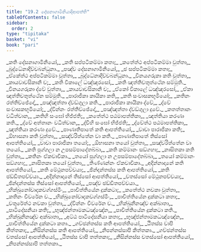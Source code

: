 ```yaml
---
title: "19.2 දේසනාගාමිනියාදිආපත්ති"
tableOfContents: false
sidebar:
  order: 2
type: "tipitaka"
basket: "vi"
book: "pari"
---
```



<DynamicBreadcrumb />

<Division number="475" book="pari">

<Paragraph number="2242" type="verses" book="pari">
_කති දේසනාගාමිනියෝ,_  
_කති සප්පටිකම්මා කතා;_  
_කතේත්ථ අප්පටිකම්මා වුත්තා,_  
_බුද්ධේනාදිච්චබන්ධුනා._  

</Paragraph>

<Paragraph number="2243" type="verses" book="pari">
_පඤ්ච දේසනාගාමිනියෝ,_  
_ඡ සප්පටිකම්මා කතා;_  
_ඒකේත්ථ අප්පටිකම්මා වුත්තා,_  
_බුද්ධේනාදිච්චබන්ධුනා._  

</Paragraph>

<Paragraph number="2244" type="verses" book="pari">
_විනයගරුකා කති වුත්තා,_  
_කායවාචසිකානි ච;_  
_කති විකාලේ ධඤ්ඤරසෝ,_  
_කති ඤත්තිචතුත්ථේන සම්මුති._  

</Paragraph>

<Paragraph number="2245" type="verses" book="pari">
_විනයගරුකා ද්වේ වුත්තා,_  
_කායවාචසිකානි ච;_  
_ඒකෝ විකාලේ ධඤ්ඤරසෝ,_  
_ඒකා ඤත්තිචතුත්ථේන සම්මුති._  

</Paragraph>

<Paragraph number="2246" type="verses" book="pari">
_පාරාජිකා කායිකා කති,_  
_කති සංවාසකභූමියෝ;_  
_කතිනං රත්තිච්ඡේදෝ,_  
_පඤ්ඤත්තා ද්වඞ්ගුලා කති._  

</Paragraph>

<Paragraph number="2247" type="verses" book="pari">
_පාරාජිකා කායිකා ද්වේ,_  
_ද්වේ සංවාසකභූමියෝ;_  
_ද්වින්නං රත්තිච්ඡේදෝ,_  
_පඤ්ඤත්තා ද්වඞ්ගුලා දුවේ._  

</Paragraph>

<Paragraph number="2248" type="verses" book="pari">
_කතත්තානං වධිත්වාන,_  
_කතිහි සංඝෝ භිජ්ජති;_  
_කතේත්ථ පඨමාපත්තිකා,_  
_ඤත්තියා කරණා කති._  

</Paragraph>

<Paragraph number="2249" type="verses" book="pari">
_ද්වේ අත්තානං වධිත්වාන,_  
_ද්වීහි සංඝෝ භිජ්ජති;_  
_ද්වේත්ථ පඨමාපත්තිකා,_  
_ඤත්තියා කරණා දුවේ._  

</Paragraph>

<Paragraph number="2250" type="verses" book="pari">
_පාණාතිපාතේ කති ආපත්තියෝ,_  
_වාචා පාරාජිකා කති;_  
_ඕභාසනා කති වුත්තා,_  
_සඤ්චරිත්තේන වා කති._  

</Paragraph>

<Paragraph number="2251" type="verses" book="pari">
_පාණාතිපාතේ තිස්සෝ ආපත්තියෝ,_  
_වාචා පාරාජිකා තයෝ;_  
_ඕභාසනා තයෝ වුත්තා,_  
_සඤ්චරිත්තේන වා තයෝ._  

</Paragraph>

<Paragraph number="2252" type="verses" book="pari">
_කති පුග්ගලා න උපසම්පාදේතබ්බා,_  
_කති කම්මානං සඞ්ගහා;_  
_නාසිතකා කති වුත්තා,_  
_කතිනං ඒකවාචිකා._  

</Paragraph>

<Paragraph number="2253" type="verses" book="pari">
_තයෝ පුග්ගලා න උපසම්පාදේතබ්බා,_  
_තයෝ කම්මානං සඞ්ගහා;_  
_නාසිතකා තයෝ වුත්තා,_  
_තිණ්ණන්නං ඒකවාචිකා._  

</Paragraph>

<Paragraph number="2254" type="verses" book="pari">
_අදින්නාදානේ කති ආපත්තියෝ,_  
_කති මේථුනපච්චයා;_  
_ඡින්දන්තස්ස කති ආපත්තියෝ,_  
_කති ඡඩ්ඩිතපච්චයා._  

</Paragraph>

<Paragraph number="2255" type="verses" book="pari">
_අදින්නාදානේ තිස්සෝ ආපත්තියෝ,_  
_චතස්සෝ මේථුනපච්චයා;_  
_ඡින්දන්තස්ස තිස්සෝ ආපත්තියෝ,_  
_පඤ්ච ඡඩ්ඩිතපච්චයා._  

</Paragraph>

<Paragraph number="2256" type="verses" book="pari">
_භික්ඛුනෝවාදකවග්ගස්මිං,_  
_පාචිත්තියේන දුක්කටා;_  
_කතේත්ථ නවකා වුත්තා,_  
_කතිනං චීවරේන ච._  

</Paragraph>

<Paragraph number="2257" type="verses" book="pari">
_භික්ඛුනෝවාදකවග්ගස්මිං,_  
_පාචිත්තියේන දුක්කටා කතා;_  
_චතුරේත්ථ නවකා වුත්තා,_  
_ද්වින්නං චීවරේන ච._  

</Paragraph>

<Paragraph number="2258" type="verses" book="pari">
_භික්ඛුනීනඤ්ච අක්ඛාතා,_  
_පාටිදේසනියා කති;_  
_භුඤ්ජන්තාමකධඤ්ඤේන,_  
_පාචිත්තියේන දුක්කටා කති._  

</Paragraph>

<Paragraph number="2259" type="verses" book="pari">
_භික්ඛුනීනඤ්ච අක්ඛාතා,_  
_අට්ඨ පාටිදේසනීයා කතා;_  
_භුඤ්ජන්තාමකධඤ්ඤේන,_  
_පාචිත්තියේන දුක්කටා කතා._  

</Paragraph>

<Paragraph number="2260" type="verses" book="pari">
_ගච්ඡන්තස්ස කති ආපත්තියෝ,_  
_ඨිතස්ස චාපි කිත්තකා;_  
_නිසින්නස්ස කති ආපත්තියෝ,_  
_නිපන්නස්සාපි කිත්තකා._  

</Paragraph>

<Paragraph number="2261" type="verses" book="pari">
_ගච්ඡන්තස්ස චතස්සෝ ආපත්තියෝ,_  
_ඨිතස්ස චාපි තත්තකා;_  
_නිසින්නස්ස චතස්සෝ ආපත්තියෝ,_  
_නිපන්නස්සාපි තත්තකා._
</Paragraph>
</Division>